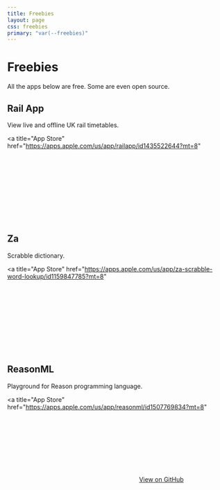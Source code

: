 ```yaml
---
title: Freebies
layout: page
css: freebies
primary: "var(--freebies)"
---
```


# Freebies

All the apps below are free. Some are even open source.

<div className="grid">

<div>

<Icon name="rail-app" />

## Rail App

View live and offline UK rail timetables.

<a
  title="App Store"
  href="https://apps.apple.com/us/app/railapp/id1435522644?mt=8"
>
  <Svg src="/assets/vendor/app-store.svg" />
</a>

</div>

<div>

<Icon name="za" />

## Za

Scrabble dictionary.

<a
  title="App Store"
  href="https://apps.apple.com/us/app/za-scrabble-word-lookup/id1159847785?mt=8"
>
  <Svg src="/assets/vendor/app-store-reused.svg" />
</a>

</div>

<div>

<Icon name="reason-ml" />

## ReasonML

Playground for Reason programming language.

<a
  title="App Store"
  href="https://apps.apple.com/us/app/reasonml/id1507769834?mt=8"
>
  <Svg src="/assets/vendor/app-store-reused.svg" />
</a>

<a href="https://github.com/jacobp100/reasonml-playground-native">
  View on GitHub
</a>

</div>

</div>

<LegalLinks />
